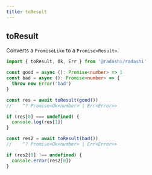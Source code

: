 ```yaml
---
title: toResult
---
```


## toResult

Converts a `PromiseLike` to a `Promise<Result>`.

```ts
import { toResult, Ok, Err } from '@radashi/radashi'

const good = async (): Promise<number> => 1
const bad = async (): Promise<number> => {
  throw new Error('bad')
}

const res = await toResult(good())
//    ^? Promise<Ok<number> | Err<Error>>

if (res[0] === undefined) {
  console.log(res[1])
}

const res2 = await toResult(bad())
//    ^? Promise<Ok<number> | Err<Error>>

if (res2[0] !== undefined) {
  console.error(res2[0])
}
```
